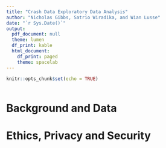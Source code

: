 ```yaml
---
title: "Crash Data Exploratory Data Analysis"
author: "Nicholas Gibbs, Satrio Wiradika, and Wian Lusse"
date: "`r Sys.Date()`"
output:
  pdf_document: null
  theme: lumen
  df_print: kable
  html_document:
    df_print: paged
    theme: spacelab
---
```


```r
knitr::opts_chunk$set(echo = TRUE)
```

\newpage

```r

```

# Background and Data



# Ethics, Privacy and Security


